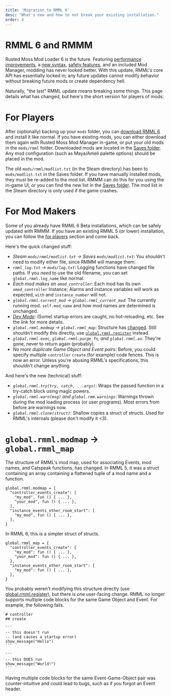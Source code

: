 ```yaml
---
title: 'Migration to RMML 6'
desc: "What's new and how to not break your existing installation."
order: 4
---
```


# RMML 6 and RMMM

Rusted Moss Mod Loader 6 is the future. Featuring [performance improvements](/rm-docs/rmml/api#caching), a [new syntax](/rm-docs/rmml/advanced#indexcsv), [safety features](/rm-docs/rmml/advanced#dev-mode), and an included Mod Manager, modding has never looked better. With this update, RMML's core API has essentially locked in; any future updates cannot modify behavior without breaking future mods or create dependency hell.

Naturally, "the last" RMML update means breaking some things. This page details what has changed, but here's the short version for players of mods:

# For Players

After (optionally) backing up your `mods` folder, you can [download RMML 6](/rm-docs/rmml/quickstart#install) and install it like normal. If you have existing mods, you can either download them again with Rusted Moss Mod Manager in-game, or put your old mods in the `mods/rmml` folder. Downloaded mods are located in the [Saves folder](/rm-docs/gml/architecture#folders). Any mod configuration (such as Maya/Ameli palette options) should be placed in the mod.

The old `mods/rmml/modlist.txt` (in the Steam directory) has been to `mods/modlist.txt` in the Saves folder. If you have manually installed mods, they must be re-added to the mod list. RMMM can do this for you using the in-game UI, or you can find the new list in the [Saves folder](/rm-docs/gml/architecture#folders). The mod list in the Steam directory is only used if the game crashes.

# For Mod Makers

Some of you already have RMML 6 Beta installations, which can be safely updated with RMMM. If you have an existing RMML 5 (or lower) installation, you can follow the [for players](#for-players) section and come back.

Here's the quick changed stuff:

- _Steam `mods/rmml/modlist.txt` -> Saves `mods/modlist.txt`_: You shouldn't need to modify either file, since RMMM will manage them.
- _`rmml_log.txt` -> `mods/log.txt`_: Logging functions have changed file paths. If you _need_ to use the old filename, you can set `global.rmml.log_name` like normal.
- _Each mod makes an `omod_controller`_: Each mod has its own `omod_controller` Instance; Alarms and instance variables will work as expected, `with` and `instance_number` will not.
- _`global.rmml.current_mod` -> `global.rmml_current_mod`_: The currently running mod. `self.mod_name` and how mod names are determined is unchanged.
- _[Dev Mode](/rm-docs/rmml/advanced#dev-mode)_: (Some) startup errors are caught, no hot-reloading, etc. See the link for more details.
- _`global.rmml.modmap` -> `global.rmml_map`_: Structure has [changed](#globalrmmlmodmap---globalrmml_map). Still shouldn't modify this directly, use [`global.rmml.register`](/rm-docs/rmml/api#globalrmmlregister) instead.
- _`global.rmml.exec`, `global.rmml.purge_fn`, and `global.rmml.as`_: They're gone, never to return again (probably).
- _No more duplicate Game Object and Event pairs_: Before, you could specify multiple `controller` `create` (for example) code fences. This is now an error. Unless you're abusing RMML's specifications, this shouldn't change anything.

And here's the new (technical) stuff:

- _`global.rmml.try(try, catch, ...args)`_: Wraps the passed function in a try-catch block using magic powers.
- _`global.rmml.warn(msg)` and `global.rmm.warnings`_: Warnings thrown during the mod loading process (or user programs). Most errors from before are warnings now.
- _`global.rmml.clone(struct)`_: Shallow copies a struct of structs. Used for RMML's internals (please don't modify it \<3).

# `global.rmml.modmap` -> `global.rmml_map`

The structure of RMML's mod map, used for associating Events, mod names, and Catspeak functions, has changed. In RMML 5, it was a struct containing an array containing a flattened tuple of a mod name and a function.

```sp
global.rmml.modmap = {
  "controller_events_create": [
    "my_mod", fun () { ... },
    "your_mod", fun () { ... },
  ],
  "instance_events_other_room_start": [
    "my_mod", fun () { ... },
  ],
}
```

In RMML 6, this is a simpler struct of structs.

```sp
global.rmml_map = {
  "controller_events_create": {
    "my_mod": fun () { ... },
    "your_mod": fun () { ... },
  },
  "instance_events_other_room_start": {
    "my_mod": fun () { ... },
  },
}
```

You probably weren't modifying this structure directly (use [global.rmml.register](/rm-docs/rmml/api#globalrmmlregister)), but there is one user-facing change. RMML no longer supports multiple code blocks for the same Game Object and Event. For example, the following fails.

````rmml
# controller
## create

```
-- this doesn't run
-- (and causes a startup error)
show_message("Hello")
```

```
-- this DOES run
show_message("World!")
```
````

Having multiple code blocks for the same Event-Game-Object pair was counter-intuitive and could lead to bugs, such as if you forgot an Event header.
